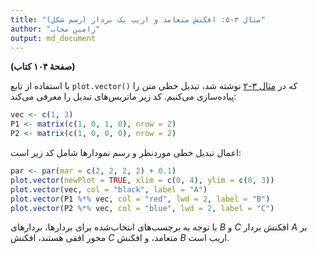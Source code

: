 ```yaml
---
title: "مثال ۳-۵: افکنش متعامد و اریب یک بردار (رسم شکل)"
author: "رامین مجاب"
output: md_document
---
```


**(صفحهٔ ۱۰۴ کتاب)**

با استفاده از تابع `plot.vector()` که در [مثال ۳-۲](matrix_book_fa_example3.2) نوشته شد، تبدیل خطی متن را پیاده‌سازی می‌کنیم. کد زیر ماتریس‌های تبدیل را معرفی می‌کند:
```r
vec <- c(1, 3)
P1 <- matrix(c(1, 0, 1, 0), nrow = 2)
P2 <- matrix(c(1, 0, 0, 0), nrow = 2)
```
اعمال تبدیل خطی موردنظر و رسم نمودارها شامل کد زیر است:

```r
par <- par(mar = c(2, 2, 2, 2) + 0.1)
plot.vector(newPlot = TRUE, xlim = c(0, 4), ylim = c(0, 3))
plot.vector(vec, col = "black", label = "A")
plot.vector(P1 %*% vec, col = "red", lwd = 2, label = "B")
plot.vector(P2 %*% vec, col = "blue", lwd = 2, label = "C")
```

با توجه به برچسب‌های انتخاب‌شده برای بردارها، بردارهای $B$ و $C$ افکنش بردار $A$ بر محور افقی هستند، افکنش $C$ متعامد، و افکنش $B$ اریب است.

